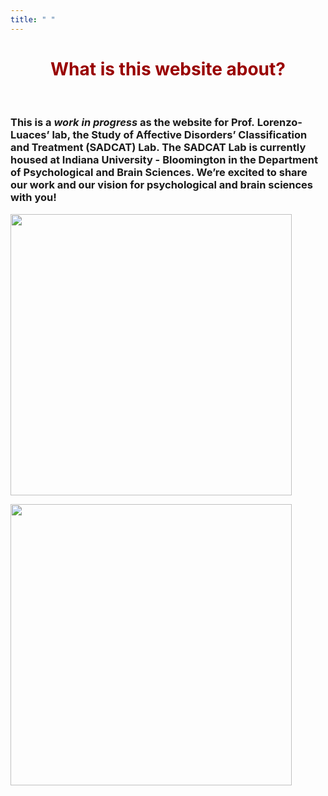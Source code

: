 ```yaml
---
title: " "
---
```


<center>
<h1 style="color:#990000">**What is this website about?**</h1>
</center>
<br>

<h3>

This is a *work in progress* as the website for Prof. Lorenzo-Luaces' lab, the Study of Affective Disorders' Classification and Treatment (SADCAT) Lab.  The SADCAT Lab is currently housed at Indiana University - Bloomington in the Department of Psychological and Brain Sciences. We're excited to share our work and our vision for psychological and brain sciences with you!

</h3>



<div class = "row">
  
<div class = "col-md-6">
![ ](pictures/logo.png){height=450px width=450px}

</div>

<div class = "col-md-6">
![ ](pictures/SADCAT-Lab.jpg){height=450px width=450px}

 
</div>
</div>


